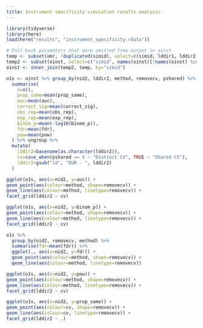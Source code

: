 ```yaml
---
title: Instrument specificity simulation results analysis
---
```


```r
library(tidyverse)
library(here)
load(here("results", "instrument_specificity.rdata"))

# Pull back parameters that were omitted frmo output in oinst
temp <- subset(omr, !duplicated(simid), select=c(simid, lddir1, lddir2, region, nid1, nid2, removecv, pshared, pdistinct, p1, nsim, hsq1, window, sim, bxy1, bxy2, mc.cores))
temp2 <- subset(oinst, select=c("simid", names(oinst)[!names(oinst) %in% names(temp)]))
oinst <- inner_join(temp2, temp, by="simid")

o1s <- oinst %>% group_by(nid2, lddir2, method, removecv, pshared) %>%
  summarise(
    n=n(),
    prop_same=mean(prop_same),
    auc=mean(auc),
    correct_sig=mean(correct_sig),
    obs_rep=mean(obs_rep),
    exp_rep=mean(exp_rep),
    binom_p=mean(-log10(binom_p)),
    fdr=mean(fdr),
    pow=mean(pow)
  ) %>% ungroup %>% 
  mutate(
    lddir2=basename(as.character(lddir2)), 
    cv=case_when(pshared == 0 ~ "Distinct CV", TRUE ~ "Shared CV"),
    lddir2=gsub("ld", "EUR - ", lddir2)
  )
```



```r
ggplot(o1s, aes(x=nid2, y=auc)) +
geom_point(aes(colour=method, shape=removecv)) +
geom_line(aes(colour=method, linetype=removecv)) +
facet_grid(lddir2 ~ cv)
```

```r
ggplot(o1s, aes(x=nid2, y=binom_p)) +
geom_point(aes(colour=method, shape=removecv)) +
geom_line(aes(colour=method, linetype=removecv)) +
facet_grid(lddir2 ~ cv)
```

```r
o1s %>% 
  group_by(nid2, removecv, method) %>%
  summarise(fdr=mean(fdr)) %>%
  ggplot(., aes(x=nid2, y=fdr)) +
  geom_point(aes(colour=method, shape=removecv)) +
  geom_line(aes(colour=method, linetype=removecv))
```

```r
ggplot(o1s, aes(x=nid2, y=pow)) +
geom_point(aes(colour=method, shape=removecv)) +
geom_line(aes(colour=method, linetype=removecv)) +
facet_grid(lddir2 ~ cv)
```

```r
ggplot(o1s, aes(x=nid2, y=prop_same)) +
geom_point(aes(colour=cv, shape=removecv)) +
geom_line(aes(colour=cv, linetype=removecv)) +
facet_grid(lddir2 ~ .)
```

